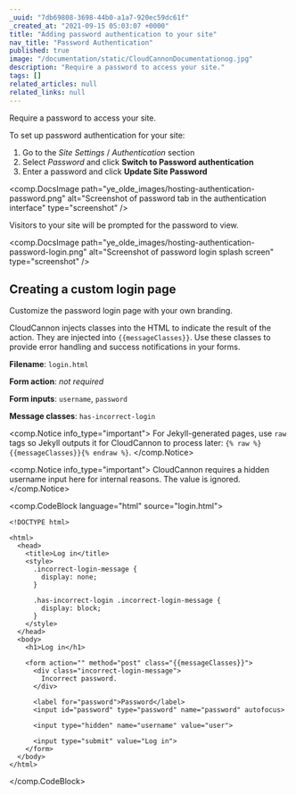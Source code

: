 ```yaml
---
_uuid: "7db69808-3698-44b0-a1a7-920ec59dc61f"
_created_at: "2021-09-15 05:03:07 +0000"
title: "Adding password authentication to your site"
nav_title: "Password Authentication"
published: true
image: "/documentation/static/CloudCannonDocumentationog.jpg"
description: "Require a password to access your site."
tags: []
related_articles: null
related_links: null
---
```


Require a password to access your site.

To set up password authentication for your site:

1. Go to the *Site Settings* / *Authentication* section
2. Select *Password* and click **Switch to Password authentication**
3. Enter a password and click **Update Site Password**

<comp.DocsImage path="ye_olde_images/hosting-authentication-password.png" alt="Screenshot of password tab in the authentication interface" type="screenshot" />

Visitors to your site will be prompted for the password to view.

<comp.DocsImage path="ye_olde_images/hosting-authentication-password-login.png" alt="Screenshot of password login splash screen" type="screenshot" />

## Creating a custom login page
Customize the password login page with your own branding.

CloudCannon injects classes into the HTML to indicate the result of the action. They are injected into `{{messageClasses}}`. Use these classes to provide error handling and success notifications in your forms.


**Filename**\: `login.html`

**Form action**\: *not required*

**Form inputs**\: `username`, `password`

**Message classes**\: `has-incorrect-login`

<comp.Notice info_type="important">
  For Jekyll-generated pages, use `raw` tags so Jekyll outputs it for CloudCannon to process later: `{% raw %}{{messageClasses}}{% endraw %}`.
</comp.Notice>

<comp.Notice info_type="important">
  CloudCannon requires a hidden username input here for internal reasons. The value is ignored.
</comp.Notice>

<comp.CodeBlock language="html" source="login.html">
```
<!DOCTYPE html>

<html>
  <head>
    <title>Log in</title>
    <style>
      .incorrect-login-message {
        display: none;
      }

      .has-incorrect-login .incorrect-login-message {
        display: block;
      }
    </style>
  </head>
  <body>
    <h1>Log in</h1>

    <form action="" method="post" class="{{messageClasses}}">
      <div class="incorrect-login-message">
        Incorrect password.
      </div>

      <label for="password">Password</label>
      <input id="password" type="password" name="password" autofocus>

      <input type="hidden" name="username" value="user">

      <input type="submit" value="Log in">
    </form>
  </body>
</html>
```
</comp.CodeBlock>
